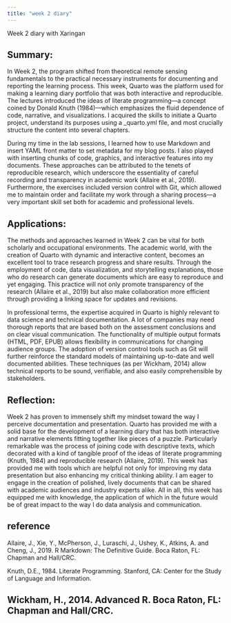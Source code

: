 ```yaml
---
title: "week 2 diary"
---
```

Week 2 diary with Xaringan

## Summary:

In Week 2, the program shifted from theoretical remote sensing fundamentals to the practical necessary instruments for documenting and reporting the learning process. This week, Quarto was the platform used for making a learning diary portfolio that was both interactive and reproducible. The lectures introduced the ideas of literate programming—a concept coined by Donald Knuth (1984)—which emphasizes the fluid dependence of code, narrative, and visualizations. I acquired the skills to initiate a Quarto project, understand its purposes using a _quarto.yml file, and most crucially structure the content into several chapters.

During my time in the lab sessions, I learned how to use Markdown and insert YAML front matter to set metadata for my blog posts. I also played with inserting chunks of code, graphics, and interactive features into my documents. These approaches can be attributed to the tenets of reproducible research, which underscore the essentiality of careful recording and transparency in academic work (Allaire et al., 2019). Furthermore, the exercises included version control with Git, which allowed me to maintain order and facilitate my work through a sharing process—a very important skill set both for academic and professional levels.

## Applications:

The methods and approaches learned in Week 2 can be vital for both scholarly and occupational environments. The academic world, with the creation of Quarto with dynamic and interactive content, becomes an excellent tool to trace research progress and share results. Through the employment of code, data visualization, and storytelling explanations, those who do research can generate documents which are easy to reproduce and yet engaging. This practice will not only promote transparency of the research (Allaire et al., 2019) but also make collaboration more efficient through providing a linking space for updates and revisions.

In professional terms, the expertise acquired in Quarto is highly relevant to data science and technical documentation. A lot of companies may need thorough reports that are based both on the assessment conclusions and on clear visual communication. The functionality of multiple output formats (HTML, PDF, EPUB) allows flexibility in communications for changing audience groups. The adoption of version control tools such as Git will further reinforce the standard models of maintaining up-to-date and well documented abilities. These techniques (as per Wickham, 2014) allow technical reports to be sound, verifiable, and also easily comprehensible by stakeholders.

## Reflection:

Week 2 has proven to immensely shift my mindset toward the way I perceive documentation and presentation. Quarto has provided me with a solid base for the development of a learning diary that has both interactive and narrative elements fitting together like pieces of a puzzle. Particularly remarkable was the process of joining code with descriptive texts, which decorated with a kind of tangible proof of the ideas of literate programming (Knuth, 1984) and reproducible research (Allaire, 2019). This week has provided me with tools which are helpful not only for improving my data presentation but also enhancing my critical thinking ability. I am eager to engage in the creation of polished, lively documents that can be shared with academic audiences and industry experts alike. All in all, this week has equipped me with knowledge, the application of which in the future would be of great impact to the way I do data analysis and communication.

## reference

Allaire, J., Xie, Y., McPherson, J., Luraschi, J., Ushey, K., Atkins, A. and Cheng, J., 2019. R Markdown: The Definitive Guide. Boca Raton, FL: Chapman and Hall/CRC.

Knuth, D.E., 1984. Literate Programming. Stanford, CA: Center for the Study of Language and Information.

Wickham, H., 2014. Advanced R. Boca Raton, FL: Chapman and Hall/CRC.
---
